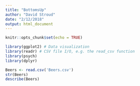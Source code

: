 ```yaml
---
title: "BottomsUp"
author: "David Stroud"
date: "2/12/2018"
output: html_document
---
```


```r
knitr::opts_chunk$set(echo = TRUE)
```

```r
library(ggplot2) # Data visualization
library(readr) # CSV file I/O, e.g. the read_csv function
library(psych)
library(dplyr)

Beers <- read.csv('Beers.csv')
str(Beers)
describe(Beers)
```

